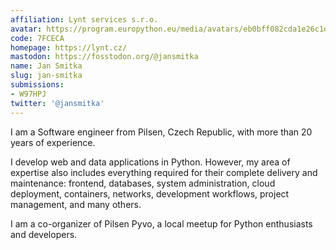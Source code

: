 ```yaml
---
affiliation: Lynt services s.r.o.
avatar: https://program.europython.eu/media/avatars/eb0bff082cda1e26c1d204ab3c0628fc_iBEHKJl.jpg
code: 7FCECA
homepage: https://lynt.cz/
mastodon: https://fosstodon.org/@jansmitka
name: Jan Smitka
slug: jan-smitka
submissions:
- W97HPJ
twitter: '@jansmitka'
---
```


I am a Software engineer from Pilsen, Czech Republic, with more than 20 years of experience.

I develop web and data applications in Python. However, my area of expertise also includes everything required for their complete delivery and maintenance: frontend, databases, system administration, cloud deployment, containers, networks, development workflows, project management, and many others.

I am a co-organizer of Pilsen Pyvo, a local meetup for Python enthusiasts and developers.
